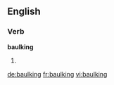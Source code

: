 ==English==

===Verb===
'''baulking'''

# {{present participle of|baulk}}

[[de:baulking]]
[[fr:baulking]]
[[vi:baulking]]